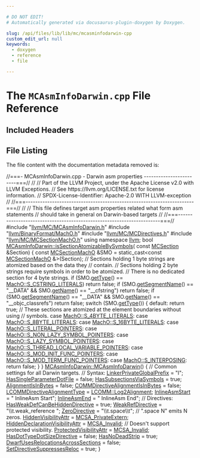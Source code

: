 ```yaml
---

# DO NOT EDIT!
# Automatically generated via docusaurus-plugin-doxygen by Doxygen.

slug: /api/files/lib/lib/mc/mcasminfodarwin-cpp
custom_edit_url: null
keywords:
  - doxygen
  - reference
  - file

---
```





# The `MCAsmInfoDarwin.cpp` File Reference

<DoxygenPage pluginConfig={pluginConfig}>



## Included Headers

<IncludesList>
<IncludesListItem
  filePath="llvm/MC/MCAsmInfoDarwin.h"
  permalink="/docs/api/files/include/include/llvm/include/llvm/mc/mcasminfodarwin-h"
  isLocal="true" />
<IncludesListItem
  filePath="llvm/BinaryFormat/MachO.h"
  permalink="/docs/api/files/include/include/llvm/include/llvm/binaryformat/macho-h"
  isLocal="true" />
<IncludesListItem
  filePath="llvm/MC/MCDirectives.h"
  permalink="/docs/api/files/include/include/llvm/include/llvm/mc/mcdirectives-h"
  isLocal="true" />
<IncludesListItem
  filePath="llvm/MC/MCSectionMachO.h"
  permalink="/docs/api/files/include/include/llvm/include/llvm/mc/mcsectionmacho-h"
  isLocal="true" />
</IncludesList>


## File Listing

The file content with the documentation metadata removed is:

<ProgramListing>

<Link id="l00001" /><CodeLine lineNumber="1"><Highlight kind="comment">//===- MCAsmInfoDarwin.cpp - Darwin asm properties ------------------------===//</Highlight><Highlight kind="normal"></Highlight></CodeLine>
<Link id="l00002" /><CodeLine lineNumber="2"><Highlight kind="normal"></Highlight><Highlight kind="comment">//</Highlight><Highlight kind="normal"></Highlight></CodeLine>
<Link id="l00003" /><CodeLine lineNumber="3"><Highlight kind="normal"></Highlight><Highlight kind="comment">// Part of the LLVM Project, under the Apache License v2.0 with LLVM Exceptions.</Highlight><Highlight kind="normal"></Highlight></CodeLine>
<Link id="l00004" /><CodeLine lineNumber="4"><Highlight kind="normal"></Highlight><Highlight kind="comment">// See https://llvm.org/LICENSE.txt for license information.</Highlight><Highlight kind="normal"></Highlight></CodeLine>
<Link id="l00005" /><CodeLine lineNumber="5"><Highlight kind="normal"></Highlight><Highlight kind="comment">// SPDX-License-Identifier: Apache-2.0 WITH LLVM-exception</Highlight><Highlight kind="normal"></Highlight></CodeLine>
<Link id="l00006" /><CodeLine lineNumber="6"><Highlight kind="normal"></Highlight><Highlight kind="comment">//</Highlight><Highlight kind="normal"></Highlight></CodeLine>
<Link id="l00007" /><CodeLine lineNumber="7"><Highlight kind="normal"></Highlight><Highlight kind="comment">//===----------------------------------------------------------------------===//</Highlight><Highlight kind="normal"></Highlight></CodeLine>
<Link id="l00008" /><CodeLine lineNumber="8"><Highlight kind="normal"></Highlight><Highlight kind="comment">//</Highlight><Highlight kind="normal"></Highlight></CodeLine>
<Link id="l00009" /><CodeLine lineNumber="9"><Highlight kind="normal"></Highlight><Highlight kind="comment">// This file defines target asm properties related what form asm statements</Highlight><Highlight kind="normal"></Highlight></CodeLine>
<Link id="l00010" /><CodeLine lineNumber="10"><Highlight kind="normal"></Highlight><Highlight kind="comment">// should take in general on Darwin-based targets</Highlight><Highlight kind="normal"></Highlight></CodeLine>
<Link id="l00011" /><CodeLine lineNumber="11"><Highlight kind="normal"></Highlight><Highlight kind="comment">//</Highlight><Highlight kind="normal"></Highlight></CodeLine>
<Link id="l00012" /><CodeLine lineNumber="12"><Highlight kind="normal"></Highlight><Highlight kind="comment">//===----------------------------------------------------------------------===//</Highlight><Highlight kind="normal"></Highlight></CodeLine>
<Link id="l00013" /><CodeLine lineNumber="13"><Highlight kind="normal"></Highlight></CodeLine>
<Link id="l00014" /><CodeLine lineNumber="14"><Highlight kind="normal"></Highlight><Highlight kind="preprocessor">#include &quot;<a href="/docs/api/files/include/include/llvm/include/llvm/mc/mcasminfodarwin-h">llvm/MC/MCAsmInfoDarwin.h</a>&quot;</Highlight><Highlight kind="normal"></Highlight></CodeLine>
<Link id="l00015" /><CodeLine lineNumber="15"><Highlight kind="normal"></Highlight><Highlight kind="preprocessor">#include &quot;<a href="/docs/api/files/include/include/llvm/include/llvm/binaryformat/macho-h">llvm/BinaryFormat/MachO.h</a>&quot;</Highlight><Highlight kind="normal"></Highlight></CodeLine>
<Link id="l00016" /><CodeLine lineNumber="16"><Highlight kind="normal"></Highlight><Highlight kind="preprocessor">#include &quot;<a href="/docs/api/files/include/include/llvm/include/llvm/mc/mcdirectives-h">llvm/MC/MCDirectives.h</a>&quot;</Highlight><Highlight kind="normal"></Highlight></CodeLine>
<Link id="l00017" /><CodeLine lineNumber="17"><Highlight kind="normal"></Highlight><Highlight kind="preprocessor">#include &quot;<a href="/docs/api/files/include/include/llvm/include/llvm/mc/mcsectionmacho-h">llvm/MC/MCSectionMachO.h</a>&quot;</Highlight><Highlight kind="normal"></Highlight></CodeLine>
<Link id="l00018" /><CodeLine lineNumber="18"><Highlight kind="normal"></Highlight></CodeLine>
<Link id="l00019" /><CodeLine lineNumber="19"><Highlight kind="normal"></Highlight><Highlight kind="keyword">using namespace </Highlight><Highlight kind="normal"><a href="/docs/api/namespaces/llvm">llvm</a>;</Highlight></CodeLine>
<Link id="l00020" /><CodeLine lineNumber="20"><Highlight kind="normal"></Highlight></CodeLine>
<Link id="l00021" /><CodeLine lineNumber="21" lineLink="/docs/api/classes/llvm/mcasminfodarwin/#ab4ef3ac1427687f11d30de588a790122"><Highlight kind="normal"></Highlight><Highlight kind="keywordtype">bool</Highlight><Highlight kind="normal"> <a href="/docs/api/classes/llvm/mcasminfodarwin/#ab4ef3ac1427687f11d30de588a790122">MCAsmInfoDarwin::isSectionAtomizableBySymbols</a>(</Highlight></CodeLine>
<Link id="l00022" /><CodeLine lineNumber="22"><Highlight kind="normal">    </Highlight><Highlight kind="keyword">const</Highlight><Highlight kind="normal"> <a href="/docs/api/classes/llvm/mcsection">MCSection</a> &amp;Section) &#123;</Highlight></CodeLine>
<Link id="l00023" /><CodeLine lineNumber="23"><Highlight kind="normal">  </Highlight><Highlight kind="keyword">const</Highlight><Highlight kind="normal"> <a href="/docs/api/classes/llvm/mcsectionmacho">MCSectionMachO</a> &amp;SMO = </Highlight><Highlight kind="keyword">static&#95;cast&lt;</Highlight><Highlight kind="keyword">const </Highlight><Highlight kind="normal"><a href="/docs/api/classes/llvm/mcsectionmacho">MCSectionMachO</a> &amp;</Highlight><Highlight kind="keyword">&gt;</Highlight><Highlight kind="normal">(Section);</Highlight></CodeLine>
<Link id="l00024" /><CodeLine lineNumber="24"><Highlight kind="normal"></Highlight></CodeLine>
<Link id="l00025" /><CodeLine lineNumber="25"><Highlight kind="normal">  </Highlight><Highlight kind="comment">// Sections holding 1 byte strings are atomized based on the data they</Highlight><Highlight kind="normal"></Highlight></CodeLine>
<Link id="l00026" /><CodeLine lineNumber="26"><Highlight kind="normal">  </Highlight><Highlight kind="comment">// contain.</Highlight><Highlight kind="normal"></Highlight></CodeLine>
<Link id="l00027" /><CodeLine lineNumber="27"><Highlight kind="normal">  </Highlight><Highlight kind="comment">// Sections holding 2 byte strings require symbols in order to be atomized.</Highlight><Highlight kind="normal"></Highlight></CodeLine>
<Link id="l00028" /><CodeLine lineNumber="28"><Highlight kind="normal">  </Highlight><Highlight kind="comment">// There is no dedicated section for 4 byte strings.</Highlight><Highlight kind="normal"></Highlight></CodeLine>
<Link id="l00029" /><CodeLine lineNumber="29"><Highlight kind="normal">  </Highlight><Highlight kind="keywordflow">if</Highlight><Highlight kind="normal"> (SMO.<a href="/docs/api/classes/llvm/mcsectionmacho/#a2f530d6116df447fdadb8ef67239cd4e">getType</a>() == <a href="/docs/api/namespaces/llvm/macho/#a48b52b2439385a6f96a6e50defb27409a857886b2cccfd23c2445e9912addf150">MachO::S&#95;CSTRING&#95;LITERALS</a>)</Highlight></CodeLine>
<Link id="l00030" /><CodeLine lineNumber="30"><Highlight kind="normal">    </Highlight><Highlight kind="keywordflow">return</Highlight><Highlight kind="normal"> </Highlight><Highlight kind="keyword">false</Highlight><Highlight kind="normal">;</Highlight></CodeLine>
<Link id="l00031" /><CodeLine lineNumber="31"><Highlight kind="normal"></Highlight></CodeLine>
<Link id="l00032" /><CodeLine lineNumber="32"><Highlight kind="normal">  </Highlight><Highlight kind="keywordflow">if</Highlight><Highlight kind="normal"> (SMO.<a href="/docs/api/classes/llvm/mcsectionmacho/#a3daa3b8dd38ee3a426a6f83bb3cac0d2">getSegmentName</a>() == </Highlight><Highlight kind="stringliteral">&quot;&#95;&#95;DATA&quot;</Highlight><Highlight kind="normal"> &amp;&amp; SMO.<a href="/docs/api/classes/llvm/mcsection/#aac4366cca0c8d3cd472a02a71f4aa34c">getName</a>() == </Highlight><Highlight kind="stringliteral">&quot;&#95;&#95;cfstring&quot;</Highlight><Highlight kind="normal">)</Highlight></CodeLine>
<Link id="l00033" /><CodeLine lineNumber="33"><Highlight kind="normal">    </Highlight><Highlight kind="keywordflow">return</Highlight><Highlight kind="normal"> </Highlight><Highlight kind="keyword">false</Highlight><Highlight kind="normal">;</Highlight></CodeLine>
<Link id="l00034" /><CodeLine lineNumber="34"><Highlight kind="normal"></Highlight></CodeLine>
<Link id="l00035" /><CodeLine lineNumber="35"><Highlight kind="normal">  </Highlight><Highlight kind="keywordflow">if</Highlight><Highlight kind="normal"> (SMO.<a href="/docs/api/classes/llvm/mcsectionmacho/#a3daa3b8dd38ee3a426a6f83bb3cac0d2">getSegmentName</a>() == </Highlight><Highlight kind="stringliteral">&quot;&#95;&#95;DATA&quot;</Highlight><Highlight kind="normal"> &amp;&amp; SMO.<a href="/docs/api/classes/llvm/mcsection/#aac4366cca0c8d3cd472a02a71f4aa34c">getName</a>() == </Highlight><Highlight kind="stringliteral">&quot;&#95;&#95;objc&#95;classrefs&quot;</Highlight><Highlight kind="normal">)</Highlight></CodeLine>
<Link id="l00036" /><CodeLine lineNumber="36"><Highlight kind="normal">    </Highlight><Highlight kind="keywordflow">return</Highlight><Highlight kind="normal"> </Highlight><Highlight kind="keyword">false</Highlight><Highlight kind="normal">;</Highlight></CodeLine>
<Link id="l00037" /><CodeLine lineNumber="37"><Highlight kind="normal"></Highlight></CodeLine>
<Link id="l00038" /><CodeLine lineNumber="38"><Highlight kind="normal">  </Highlight><Highlight kind="keywordflow">switch</Highlight><Highlight kind="normal"> (SMO.<a href="/docs/api/classes/llvm/mcsectionmacho/#a2f530d6116df447fdadb8ef67239cd4e">getType</a>()) &#123;</Highlight></CodeLine>
<Link id="l00039" /><CodeLine lineNumber="39"><Highlight kind="normal">  </Highlight><Highlight kind="keywordflow">default</Highlight><Highlight kind="normal">:</Highlight></CodeLine>
<Link id="l00040" /><CodeLine lineNumber="40"><Highlight kind="normal">    </Highlight><Highlight kind="keywordflow">return</Highlight><Highlight kind="normal"> </Highlight><Highlight kind="keyword">true</Highlight><Highlight kind="normal">;</Highlight></CodeLine>
<Link id="l00041" /><CodeLine lineNumber="41"><Highlight kind="normal"></Highlight></CodeLine>
<Link id="l00042" /><CodeLine lineNumber="42"><Highlight kind="normal">  </Highlight><Highlight kind="comment">// These sections are atomized at the element boundaries without using</Highlight><Highlight kind="normal"></Highlight></CodeLine>
<Link id="l00043" /><CodeLine lineNumber="43"><Highlight kind="normal">  </Highlight><Highlight kind="comment">// symbols.</Highlight><Highlight kind="normal"></Highlight></CodeLine>
<Link id="l00044" /><CodeLine lineNumber="44"><Highlight kind="normal">  </Highlight><Highlight kind="keywordflow">case</Highlight><Highlight kind="normal"> <a href="/docs/api/namespaces/llvm/macho/#a48b52b2439385a6f96a6e50defb27409a96a823d462214dfff581d9471ec646e2">MachO::S&#95;4BYTE&#95;LITERALS</a>:</Highlight></CodeLine>
<Link id="l00045" /><CodeLine lineNumber="45"><Highlight kind="normal">  </Highlight><Highlight kind="keywordflow">case</Highlight><Highlight kind="normal"> <a href="/docs/api/namespaces/llvm/macho/#a48b52b2439385a6f96a6e50defb27409abf30d8c4dee516771947b057cde186c4">MachO::S&#95;8BYTE&#95;LITERALS</a>:</Highlight></CodeLine>
<Link id="l00046" /><CodeLine lineNumber="46"><Highlight kind="normal">  </Highlight><Highlight kind="keywordflow">case</Highlight><Highlight kind="normal"> <a href="/docs/api/namespaces/llvm/macho/#a48b52b2439385a6f96a6e50defb27409a22ad6417ce1c6d4ecad57a09abbc8e78">MachO::S&#95;16BYTE&#95;LITERALS</a>:</Highlight></CodeLine>
<Link id="l00047" /><CodeLine lineNumber="47"><Highlight kind="normal">  </Highlight><Highlight kind="keywordflow">case</Highlight><Highlight kind="normal"> <a href="/docs/api/namespaces/llvm/macho/#a48b52b2439385a6f96a6e50defb27409aa906bb55cd8e457ca1ffce51741d055e">MachO::S&#95;LITERAL&#95;POINTERS</a>:</Highlight></CodeLine>
<Link id="l00048" /><CodeLine lineNumber="48"><Highlight kind="normal">  </Highlight><Highlight kind="keywordflow">case</Highlight><Highlight kind="normal"> <a href="/docs/api/namespaces/llvm/macho/#a48b52b2439385a6f96a6e50defb27409a93912b05b13268a5cbd717f4a5fab8c9">MachO::S&#95;NON&#95;LAZY&#95;SYMBOL&#95;POINTERS</a>:</Highlight></CodeLine>
<Link id="l00049" /><CodeLine lineNumber="49"><Highlight kind="normal">  </Highlight><Highlight kind="keywordflow">case</Highlight><Highlight kind="normal"> <a href="/docs/api/namespaces/llvm/macho/#a48b52b2439385a6f96a6e50defb27409a4735e4e9043352fd4e19057bf95ea28a">MachO::S&#95;LAZY&#95;SYMBOL&#95;POINTERS</a>:</Highlight></CodeLine>
<Link id="l00050" /><CodeLine lineNumber="50"><Highlight kind="normal">  </Highlight><Highlight kind="keywordflow">case</Highlight><Highlight kind="normal"> <a href="/docs/api/namespaces/llvm/macho/#a48b52b2439385a6f96a6e50defb27409a0b4240e38bf4066a8378e3a0450555ef">MachO::S&#95;THREAD&#95;LOCAL&#95;VARIABLE&#95;POINTERS</a>:</Highlight></CodeLine>
<Link id="l00051" /><CodeLine lineNumber="51"><Highlight kind="normal">  </Highlight><Highlight kind="keywordflow">case</Highlight><Highlight kind="normal"> <a href="/docs/api/namespaces/llvm/macho/#a48b52b2439385a6f96a6e50defb27409a61e394fcd6d71346ac33aad0f551459b">MachO::S&#95;MOD&#95;INIT&#95;FUNC&#95;POINTERS</a>:</Highlight></CodeLine>
<Link id="l00052" /><CodeLine lineNumber="52"><Highlight kind="normal">  </Highlight><Highlight kind="keywordflow">case</Highlight><Highlight kind="normal"> <a href="/docs/api/namespaces/llvm/macho/#a48b52b2439385a6f96a6e50defb27409a5933976355da08874b6a186342dbadd1">MachO::S&#95;MOD&#95;TERM&#95;FUNC&#95;POINTERS</a>:</Highlight></CodeLine>
<Link id="l00053" /><CodeLine lineNumber="53"><Highlight kind="normal">  </Highlight><Highlight kind="keywordflow">case</Highlight><Highlight kind="normal"> <a href="/docs/api/namespaces/llvm/macho/#a48b52b2439385a6f96a6e50defb27409a148f0bafb3d61c0182d05638075c7de1">MachO::S&#95;INTERPOSING</a>:</Highlight></CodeLine>
<Link id="l00054" /><CodeLine lineNumber="54"><Highlight kind="normal">    </Highlight><Highlight kind="keywordflow">return</Highlight><Highlight kind="normal"> </Highlight><Highlight kind="keyword">false</Highlight><Highlight kind="normal">;</Highlight></CodeLine>
<Link id="l00055" /><CodeLine lineNumber="55"><Highlight kind="normal">  &#125;</Highlight></CodeLine>
<Link id="l00056" /><CodeLine lineNumber="56"><Highlight kind="normal">&#125;</Highlight></CodeLine>
<Link id="l00057" /><CodeLine lineNumber="57"><Highlight kind="normal"></Highlight></CodeLine>
<Link id="l00058" /><CodeLine lineNumber="58" lineLink="/docs/api/classes/llvm/mcasminfodarwin/#ababa8db9a500a01d8969d2bdc55ec981"><Highlight kind="normal"><a href="/docs/api/classes/llvm/mcasminfodarwin/#ababa8db9a500a01d8969d2bdc55ec981">MCAsmInfoDarwin::MCAsmInfoDarwin</a>() &#123;</Highlight></CodeLine>
<Link id="l00059" /><CodeLine lineNumber="59"><Highlight kind="normal">  </Highlight><Highlight kind="comment">// Common settings for all Darwin targets.</Highlight><Highlight kind="normal"></Highlight></CodeLine>
<Link id="l00060" /><CodeLine lineNumber="60"><Highlight kind="normal">  </Highlight><Highlight kind="comment">// Syntax:</Highlight><Highlight kind="normal"></Highlight></CodeLine>
<Link id="l00061" /><CodeLine lineNumber="61"><Highlight kind="normal">  <a href="/docs/api/classes/llvm/mcasminfo/#a952dc5034e99e797c493900cf8c9f299">LinkerPrivateGlobalPrefix</a> = </Highlight><Highlight kind="stringliteral">&quot;l&quot;</Highlight><Highlight kind="normal">;</Highlight></CodeLine>
<Link id="l00062" /><CodeLine lineNumber="62"><Highlight kind="normal">  <a href="/docs/api/classes/llvm/mcasminfo/#ab74c767922c89f683dec73c5b9a7b87a">HasSingleParameterDotFile</a> = </Highlight><Highlight kind="keyword">false</Highlight><Highlight kind="normal">;</Highlight></CodeLine>
<Link id="l00063" /><CodeLine lineNumber="63"><Highlight kind="normal">  <a href="/docs/api/classes/llvm/mcasminfo/#a35179e4c975f4619c9e55af83bb23bee">HasSubsectionsViaSymbols</a> = </Highlight><Highlight kind="keyword">true</Highlight><Highlight kind="normal">;</Highlight></CodeLine>
<Link id="l00064" /><CodeLine lineNumber="64"><Highlight kind="normal"></Highlight></CodeLine>
<Link id="l00065" /><CodeLine lineNumber="65"><Highlight kind="normal">  <a href="/docs/api/classes/llvm/mcasminfo/#ac150f03927bf41531f945b3bc5b315e4">AlignmentIsInBytes</a> = </Highlight><Highlight kind="keyword">false</Highlight><Highlight kind="normal">;</Highlight></CodeLine>
<Link id="l00066" /><CodeLine lineNumber="66"><Highlight kind="normal">  <a href="/docs/api/classes/llvm/mcasminfo/#ac0079bf3834ce7ee765d437aae0a8a69">COMMDirectiveAlignmentIsInBytes</a> = </Highlight><Highlight kind="keyword">false</Highlight><Highlight kind="normal">;</Highlight></CodeLine>
<Link id="l00067" /><CodeLine lineNumber="67"><Highlight kind="normal">  <a href="/docs/api/classes/llvm/mcasminfo/#a6f7c7ae850927432e251d9a5f8bb0537">LCOMMDirectiveAlignmentType</a> = <a href="/docs/api/namespaces/llvm/lcomm/#aae933cd10a930a5312da96502035e331adce83244e971c1aeafe5840c91d9be0b">LCOMM::Log2Alignment</a>;</Highlight></CodeLine>
<Link id="l00068" /><CodeLine lineNumber="68"><Highlight kind="normal">  <a href="/docs/api/classes/llvm/mcasminfo/#a87ec076e2f46691b519f60545904269c">InlineAsmStart</a> = </Highlight><Highlight kind="stringliteral">&quot; InlineAsm Start&quot;</Highlight><Highlight kind="normal">;</Highlight></CodeLine>
<Link id="l00069" /><CodeLine lineNumber="69"><Highlight kind="normal">  <a href="/docs/api/classes/llvm/mcasminfo/#aa238b30c1afd57422b374a9cb2edc4df">InlineAsmEnd</a> = </Highlight><Highlight kind="stringliteral">&quot; InlineAsm End&quot;</Highlight><Highlight kind="normal">;</Highlight></CodeLine>
<Link id="l00070" /><CodeLine lineNumber="70"><Highlight kind="normal"></Highlight></CodeLine>
<Link id="l00071" /><CodeLine lineNumber="71"><Highlight kind="normal">  </Highlight><Highlight kind="comment">// Directives:</Highlight><Highlight kind="normal"></Highlight></CodeLine>
<Link id="l00072" /><CodeLine lineNumber="72"><Highlight kind="normal">  <a href="/docs/api/classes/llvm/mcasminfo/#a8369a33761758d3fd9114e46795851ea">HasWeakDefCanBeHiddenDirective</a> = </Highlight><Highlight kind="keyword">true</Highlight><Highlight kind="normal">;</Highlight></CodeLine>
<Link id="l00073" /><CodeLine lineNumber="73"><Highlight kind="normal">  <a href="/docs/api/classes/llvm/mcasminfo/#a72118878aeadcae71da2d5d179aebb81">WeakRefDirective</a> = </Highlight><Highlight kind="stringliteral">&quot;\\t.weak&#95;reference &quot;</Highlight><Highlight kind="normal">;</Highlight></CodeLine>
<Link id="l00074" /><CodeLine lineNumber="74"><Highlight kind="normal">  <a href="/docs/api/classes/llvm/mcasminfo/#acf84c6bd03a785a251784cad666d9ee1">ZeroDirective</a> = </Highlight><Highlight kind="stringliteral">&quot;\\t.space\\t&quot;</Highlight><Highlight kind="normal">;  </Highlight><Highlight kind="comment">// &quot;.space N&quot; emits N zeros.</Highlight><Highlight kind="normal"></Highlight></CodeLine>
<Link id="l00075" /><CodeLine lineNumber="75"><Highlight kind="normal"></Highlight></CodeLine>
<Link id="l00076" /><CodeLine lineNumber="76"><Highlight kind="normal">  <a href="/docs/api/classes/llvm/mcasminfo/#aef1537a18c53520abe7cb7026e10cb92">HiddenVisibilityAttr</a> = <a href="/docs/api/namespaces/llvm/#af74c787f7a33e251485729416d260243a39ad38d82f889bf4c82e539beb859d05">MCSA&#95;PrivateExtern</a>;</Highlight></CodeLine>
<Link id="l00077" /><CodeLine lineNumber="77"><Highlight kind="normal">  <a href="/docs/api/classes/llvm/mcasminfo/#aaccbddd4af6a81c7bf3a53e30289bb17">HiddenDeclarationVisibilityAttr</a> = <a href="/docs/api/namespaces/llvm/#af74c787f7a33e251485729416d260243af3367f8319e21bf0779da14146221c55">MCSA&#95;Invalid</a>;</Highlight></CodeLine>
<Link id="l00078" /><CodeLine lineNumber="78"><Highlight kind="normal"></Highlight></CodeLine>
<Link id="l00079" /><CodeLine lineNumber="79"><Highlight kind="normal">  </Highlight><Highlight kind="comment">// Doesn&#39;t support protected visibility.</Highlight><Highlight kind="normal"></Highlight></CodeLine>
<Link id="l00080" /><CodeLine lineNumber="80"><Highlight kind="normal">  <a href="/docs/api/classes/llvm/mcasminfo/#a1de3b3906f70f4952617056881437120">ProtectedVisibilityAttr</a> = <a href="/docs/api/namespaces/llvm/#af74c787f7a33e251485729416d260243af3367f8319e21bf0779da14146221c55">MCSA&#95;Invalid</a>;</Highlight></CodeLine>
<Link id="l00081" /><CodeLine lineNumber="81"><Highlight kind="normal"></Highlight></CodeLine>
<Link id="l00082" /><CodeLine lineNumber="82"><Highlight kind="normal">  <a href="/docs/api/classes/llvm/mcasminfo/#a7c3b8692b75d4808f7c888e61f01e1c8">HasDotTypeDotSizeDirective</a> = </Highlight><Highlight kind="keyword">false</Highlight><Highlight kind="normal">;</Highlight></CodeLine>
<Link id="l00083" /><CodeLine lineNumber="83"><Highlight kind="normal">  <a href="/docs/api/classes/llvm/mcasminfo/#a15bacf592302115a438444da1b9517e4">HasNoDeadStrip</a> = </Highlight><Highlight kind="keyword">true</Highlight><Highlight kind="normal">;</Highlight></CodeLine>
<Link id="l00084" /><CodeLine lineNumber="84"><Highlight kind="normal"></Highlight></CodeLine>
<Link id="l00085" /><CodeLine lineNumber="85"><Highlight kind="normal">  <a href="/docs/api/classes/llvm/mcasminfo/#ab5b8b23af9e578cebad7bb0ed9113924">DwarfUsesRelocationsAcrossSections</a> = </Highlight><Highlight kind="keyword">false</Highlight><Highlight kind="normal">;</Highlight></CodeLine>
<Link id="l00086" /><CodeLine lineNumber="86"><Highlight kind="normal">  <a href="/docs/api/classes/llvm/mcasminfo/#a5e56692562ead63a7721268341efd118">SetDirectiveSuppressesReloc</a> = </Highlight><Highlight kind="keyword">true</Highlight><Highlight kind="normal">;</Highlight></CodeLine>
<Link id="l00087" /><CodeLine lineNumber="87"><Highlight kind="normal">&#125;</Highlight></CodeLine>

</ProgramListing>

</DoxygenPage>

